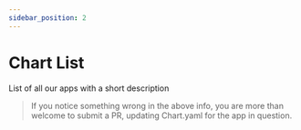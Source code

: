 ---
sidebar_position: 2
---

# Chart List

List of all our apps with a short description

<ChartsOverView />

> If you notice something wrong in the above info, you are more than welcome to submit a PR, updating Chart.yaml for the app in question.
